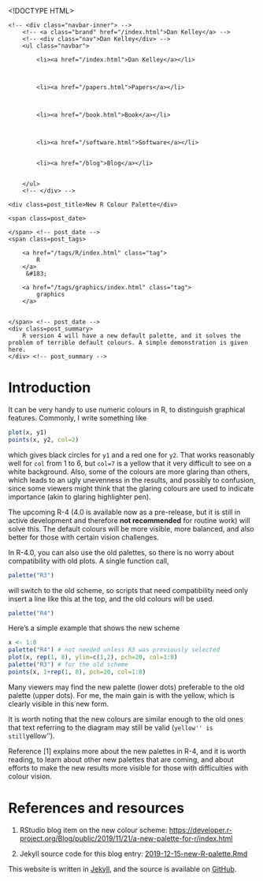 <!DOCTYPE HTML>
<html>
<head>
<link rel='stylesheet' type='text/css' href='https://dankelley.github.io/css/syntax.css' />
<link rel='stylesheet' type='text/css' href='https://dankelley.github.io/css/style.css' />
<meta charset="UTF-8">
<title>New R Colour Palette</title>
</head>

<body>
<div class="navbar">
    <!-- <div class="navbar-inner"> -->
        <!-- <a class="brand" href="/index.html">Dan Kelley</a> -->
        <!-- <div class="nav">Dan Kelley</div> -->
        <ul class="navbar">
            
            <li><a href="/index.html">Dan Kelley</a></li>
            

            
            <li><a href="/papers.html">Papers</a></li>
            

            
            <li><a href="/book.html">Book</a></li>
            

            
            <li><a href="/software.html">Software</a></li>
            
            
            <li><a href="/blog">Blog</a></li>
            

        </ul>
        <!-- </div> -->
</div>

<div id="content">
    




<!-- <div class="span8"> -->

<div class=topnav>

<!-- | <a href='/blog'>Home</a> | -->

</div> <!-- topnav -->


<div class="page-header">

    <div class=post_title>New R Colour Palette</div>
<!-- </div> --> <!-- span8 -->

<!-- <div class="span4"> -->

<div class=slug>
    <span class=post_date>
        
    </span> <!-- post_date -->
    <span class=post_tags>
        
        <a href="/tags/R/index.html" class="tag">
            R
        </a>
         &#183; 
        
        <a href="/tags/graphics/index.html" class="tag">
            graphics
        </a>
        
        
    </span> <!-- post_date -->
    <div class=post_summary>
        R version 4 will have a new default palette, and it solves the problem of terrible default colours. A simple demonstration is given here.
    </div> <!-- post_summary -->
</div> <!-- slug -->

<!-- </div> -->
<!-- span4 -->
</div> <!-- page-header -->



# Introduction

It can be very handy to use numeric colours in R, to distinguish graphical
features.  Commonly, I write something like

```r
plot(x, y1)
points(x, y2, col=2)
```
which gives black circles for `y1` and a red one for `y2`.  That works
reasonably well for `col` from 1 to 6, but `col=7` is a yellow that it very
difficult to see on a white background.  Also, some of the colours are more
glaring than others, which leads to an ugly unevenness in the results, and
possibly to confusion, since some viewers might think that the glaring colours
are used to indicate importance (akin to glaring highlighter pen).

The upcoming R-4 (4.0 is available now as a pre-release, but it is still in
active development and therefore **not recommended** for routine work) will
solve this. The default colours will be more visible, more balanced, and also
better for those with certain vision challenges.

In R-4.0, you can also use the old palettes, so there is no worry about
compatibility with old plots.  A single function call,
```r
palette("R3")
```
will switch to the old scheme, so scripts that need compatibility need only
insert a line like this at the top, and the old colours will be used.

```r
palette("R4")
```

Here's a simple example that shows the new scheme
```r
x <- 1:8
palette("R4") # not needed unless R3 was previously selected
plot(x, rep(1, 8), ylim=c(1,2), pch=20, col=1:8)
palette("R3") # for the old scheme
points(x, 1+rep(1, 8), pch=20, col=1:8)
```

Many viewers may find the new palette (lower dots) preferable to the old palette
(upper dots).  For me, the main gain is with the yellow, which is clearly
visible in this new form.

It is worth noting that the new colours are similar enough to the old ones that
text referring to the diagram may still be valid (``yellow'' is still
``yellow'').

Reference [1] explains more about the new palettes in R-4, and it is worth reading,
to learn about other new palettes that are coming, and about efforts to make
the new results more visible for those with difficulties with colour vision.

# References and resources

1. RStudio blog item on the new colour scheme:
[https://developer.r-project.org/Blog/public/2019/11/21/a-new-palette-for-r/index.html](https://developer.r-project.org/Blog/public/2019/11/21/a-new-palette-for-r/index.html)

2. Jekyll source code for this blog entry: [2019-12-15-new-R-palette.Rmd](https://raw.github.com/dankelley/dankelley.github.io/master/assets/2019-12-15-new-R-palette.Rmd)





</div>

<p class="footnote">This website is written in <a
href="http://jekyllrb.com">Jekyll</a>, and the source is available on <a
href="https://github.com/dankelley/dankelley.github.io">GitHub</a>.</p>

</body>
</html>


